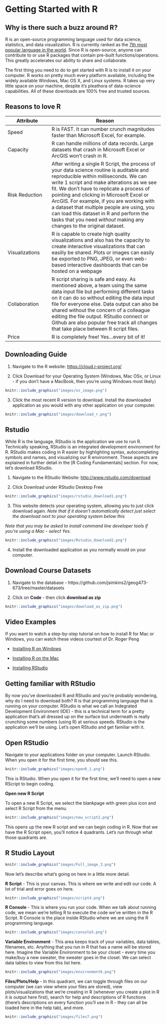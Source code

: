 # Getting Started with R

## Why is there such a buzz around R?

R is an open-source programming language used for data science, statistics, and data visualization. R is currently ranked as the [7th most popular language in the world](http://pypl.github.io/PYPL.html). Since R is open-source, anyone can contribute to or use R packages that contain pre-built functions/operations. This greatly accelerates our ability to share and collaborate. 

The first thing you need to do to get started with R is to install it
on your computer. R works on pretty much every platform available,
including the widely available Windows, Mac OS X, and Linux
systems. R takes up very little space on your machine, despite it's pleathora of data-science capabilities. All of these downloads are 100% free and trusted sources.

## Reasons to love R

| Attribute | Reason |
|----|----------|
| Speed | R is FAST. It can number crunch magnitudes faster than Microsoft Excel, for example. |
| Capacity | R can handle millions of data records. Large datasets that crash in Microsoft Excel or ArcGIS won't crash in R. |
| Risk Reduction | After writing a single R Script, the process of your data science routine is auditable and reproducible within milliseconds. We can write 1 script and make alterations as we see fit. We don't have to replicate a process of pointing and clicking in Microsoft Excel or ArcGIS. For example, if you are working with a dataset that multiple people are using, you can load this dataset in R and perform the tasks that you need *without* making any changes to the original dataset. |
| Visualizations | R is capable to create high quality visualizations and also has the capacity to create interactive visualizations that can easiliy be shared. Plots or images can easily be exported to PNG, JPEG, or even web-based interactive dashboards that can be hosted on a webpage |
| Collaboration | R script sharing is safe and easy. As mentioned above, a team using the same data input file but performing different tasks on it can do so without editing the data input file for everyone else. Data output can also be shared without the concern of a colleague editing the file output. RStudio connect or Github are also popular free track all changes that take place between R script files.|
| Price | R is completely free! Yes...every bit of it!  |

## Downloading Guide

1. Navigate to the R website: <https://cloud.r-project.org/>
  
  
2. Click Download for your Operating System (Windows, Mac OSx, or Linux - if you don't have a MacBook, then you're using Windows most likely)

```r
knitr::include_graphics("images/os_image.png")  
```


3. Click the most recent R version to download. Install the downloaded application as you would with any other application on your computer.

```r
knitr::include_graphics("images/download_r.png")  
```


## Rstudio

While R is the language, RStudio is the application we use to run R. Technically speaking, RStudio is an integrated development environment for R. RStudio makes coding in R easier by highlighting syntax, autocompleting symbols and names, and visualizing our R environment. These aspects are explained in further detail in the [R Coding Fundamentals] section. For now, let's download RStudio. 


1. Navigate to the RStudio Website: <http://www.rstudio.com/download> 
  
  
2. Click Download under RStudio Desktop Free

```r
knitr::include_graphics("images/rstudio_download1.png")  
```


3. This website detects your operating system, allowing you to just click download again. *Note that if it doesn't automatically detect just select the download next to your operating system below this*

*Note that you may be asked to install command line developer tools if you're using a Mac - select Yes.*
  
```r
knitr::include_graphics("images/Rstudio_download2.png")  
```


4. Install the downloaded application as you normally would on your computer. 


## Download Course Datasets

1. Navigate to the database - https://github.com/jsimkins2/geog473-673/tree/master/datasets

2. Click on **Code** - then click **download as zip**
  
```r
knitr::include_graphics("images/download_as_zip.png")  
```

## Video Examples

If you want to watch a step-by-step tutorial on how to install
R for Mac or Windows, you can watch these videos courtest of Dr. Roger Peng

- [Installing R on Windows](http://youtu.be/Ohnk9hcxf9M)

- [Installing R on the Mac](https://youtu.be/uxuuWXU-7UQ)

- [Installing RStudio](https://youtu.be/bM7Sfz-LADM)

## Getting familiar with RStudio

By now you've downloaded R and RStudio and you're probably wondering, why do I need to download both? R is that programming language that is running on your computer. RStudio is what we call an Indegrated Development Environment (IDE) - this is a technical term for a pretty application that's all dressed up on the surface but underneath is really crunching some numbers (using R) at serious speeds. RStudio is the application we'll be using. Let's open RStudio and get familiar with it.


## Open RStudio
Navigate to your applications folder on your computer. Launch RStudio. When you open it for the first time, you should see this.


```r
knitr::include_graphics("images/openR_1.png")  
```


This is RStudio. When you open it for the first time, we'll need to open a new RScript to begin coding. 


**Open new R Script**


To open a new R Script, we select the blankpage with green plus icon and select R Script from the menu. 


```r
knitr::include_graphics("images/new_script2.png")  
```


This opens up the new R script and we can begin coding in R. Now that we have the R Script open, you'll notice 4 quadrants. Let's run through what those quadrants are.


## R Studio Layout


```r
knitr::include_graphics("images/Full_image_3.png")  
```


Now let's describe what's going on here in a little more detail.


**R Script** - This is your canvas. This is where we write and edit our code. A lot of trial and error goes on here. 


```r
knitr::include_graphics("images/script4.png")  
```


**R Console** - This is where you run your code. When we talk about running code, we mean we're telling R to execute the code we've written in the R Script. R Console is the place inside RStudio where we are using the R programming language. 


```r
knitr::include_graphics("images/console5.png")  
```


**Variable Environment** - This area keeps track of your variables, data tables, filenames, etc. Anything that you run in R that has a name will be stored here. Imagine the Variable Environment to be your closet - every time you make/buy a new sweater, the sweater goes in the closet. We can select data tables to view from this list here.


```r
knitr::include_graphics("images/environment6.png")  
```


**Files/Plots/Help** - In this quadrant, we can toggle through files on our computer (we can view where your files are stored), view plots/visualizations that we're creating in R (whenever you create a plot in R it is output here first), search for help and descriptions of R functions (there's descriptions on every function you'll use in R - they can all be loaded here in the help tab), and more.


```r
knitr::include_graphics("images/files7.png")  
```

